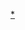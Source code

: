 {{Navbox|{{{1|}}}
|name=伊予鐵道路線
|listclass = hlist
|state=collapsed
|title=[[File:Iyotetsu new logo.png|80px|伊予鐵道標誌]] [[伊予鐵道|<span style="color:#000;">伊予鐵道</span>]]路線
|titlestyle=background:#eee; color:#000;
|bodystyle=
|groupstyle=background:#ddd; color:#000;
|group1=郊外線
|list1={{Color|#9acd32|■}}[[高濱線]] - {{Color|#00bbee|■}}[[橫河原線]] - {{Color|#f15a22|■}}[[郡中線]] - {{link-ja|森松線|伊予鉄道森松線|''森松線''}}（廢線）
|group2=松山市內線 
|list2=[[城北線 (伊予鐵道)|城北線]] - [[城南線]] - [[本町線]] - [[大手町線]] - [[花園線]]
|below   = 
}}<noinclude>
[[Category:伊予鐵道路線模板|*]]
</noinclude>